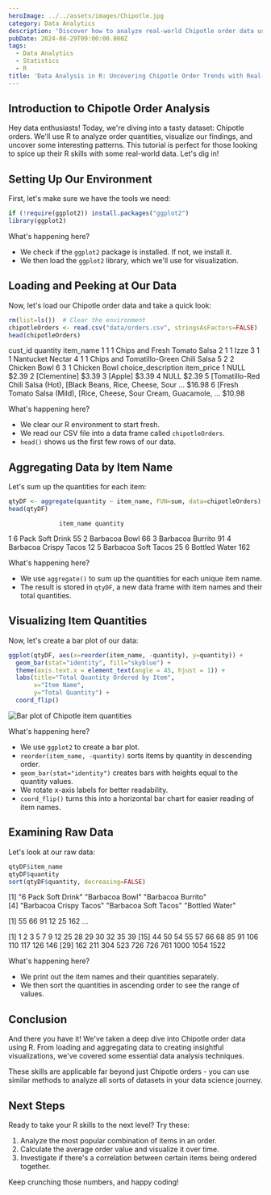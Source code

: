 ```yaml
---
heroImage: ../../assets/images/Chipotle.jpg
category: Data Analytics
description: 'Discover how to analyze real-world Chipotle order data using R, from data cleaning to visualization, to uncover trends and insights.'
pubDate: 2024-08-29T09:00:00.000Z
tags:
  - Data Analytics
  - Statistics
  - R
title: 'Data Analysis in R: Uncovering Chipotle Order Trends with Real-World Data'
---
```



## Introduction to Chipotle Order Analysis

Hey data enthusiasts! Today, we're diving into a tasty dataset: Chipotle orders. We'll use R to analyze order quantities, visualize our findings, and uncover some interesting patterns. This tutorial is perfect for those looking to spice up their R skills with some real-world data. Let's dig in!

## Setting Up Our Environment

First, let's make sure we have the tools we need:

```r
if (!require(ggplot2)) install.packages("ggplot2")
library(ggplot2)
```

What's happening here?

- We check if the `ggplot2` package is installed. If not, we install it.
- We then load the `ggplot2` library, which we'll use for visualization.

## Loading and Peeking at Our Data

Now, let's load our Chipotle order data and take a quick look:

```r
rm(list=ls())  # Clear the environment
chipotleOrders <- read.csv("data/orders.csv", stringsAsFactors=FALSE)
head(chipotleOrders)
```

<OutputDisplay>
	cust_id quantity item_name 1 1 1 Chips and Fresh Tomato Salsa 2 1 1 Izze 3 1 1 Nantucket Nectar 4
	1 1 Chips and Tomatillo-Green Chili Salsa 5 2 2 Chicken Bowl 6 3 1 Chicken Bowl choice_description
	item_price 1 NULL $2.39 2 [Clementine] $3.39 3 [Apple] $3.39 4 NULL $2.39 5 [Tomatillo-Red Chili
	Salsa (Hot), [Black Beans, Rice, Cheese, Sour ... $16.98 6 [Fresh Tomato Salsa (Mild), [Rice,
	Cheese, Sour Cream, Guacamole, ... $10.98
</OutputDisplay>

What's happening here?

- We clear our R environment to start fresh.
- We read our CSV file into a data frame called `chipotleOrders`.
- `head()` shows us the first few rows of our data.

## Aggregating Data by Item Name

Let's sum up the quantities for each item:

```r
qtyDF <- aggregate(quantity ~ item_name, FUN=sum, data=chipotleOrders)
head(qtyDF)
```

<OutputDisplay>

                  item_name quantity

1 6 Pack Soft Drink 55
2 Barbacoa Bowl 66
3 Barbacoa Burrito 91
4 Barbacoa Crispy Tacos 12
5 Barbacoa Soft Tacos 25
6 Bottled Water 162

</OutputDisplay>

What's happening here?

- We use `aggregate()` to sum up the quantities for each unique item name.
- The result is stored in `qtyDF`, a new data frame with item names and their total quantities.

## Visualizing Item Quantities

Now, let's create a bar plot of our data:

```r
ggplot(qtyDF, aes(x=reorder(item_name, -quantity), y=quantity)) +
  geom_bar(stat="identity", fill="skyblue") +
  theme(axis.text.x = element_text(angle = 45, hjust = 1)) +
  labs(title="Total Quantity Ordered by Item",
       x="Item Name",
       y="Total Quantity") +
  coord_flip()
```

![Bar plot of Chipotle item quantities](../../assets/images/quantityOrdered.png)

What's happening here?

- We use `ggplot2` to create a bar plot.
- `reorder(item_name, -quantity)` sorts items by quantity in descending order.
- `geom_bar(stat="identity")` creates bars with heights equal to the quantity values.
- We rotate x-axis labels for better readability.
- `coord_flip()` turns this into a horizontal bar chart for easier reading of item names.

## Examining Raw Data

Let's look at our raw data:

```r
qtyDF$item_name
qtyDF$quantity
sort(qtyDF$quantity, decreasing=FALSE)
```

<OutputDisplay>

[1] "6 Pack Soft Drink" "Barbacoa Bowl" "Barbacoa Burrito"  
[4] "Barbacoa Crispy Tacos" "Barbacoa Soft Tacos" "Bottled Water"

[1] 55 66 91 12 25 162 ...

[1] 1 2 3 5 7 9 12 25 28 29 30 32 35 39
[15] 44 50 54 55 57 66 68 85 91 106 110 117 126 146
[29] 162 211 304 523 726 726 761 1000 1054 1522

</OutputDisplay>

What's happening here?

- We print out the item names and their quantities separately.
- We then sort the quantities in ascending order to see the range of values.

## Conclusion

And there you have it! We've taken a deep dive into Chipotle order data using R. From loading and aggregating data to creating insightful visualizations, we've covered some essential data analysis techniques.

These skills are applicable far beyond just Chipotle orders - you can use similar methods to analyze all sorts of datasets in your data science journey.

## Next Steps

Ready to take your R skills to the next level? Try these:

1. Analyze the most popular combination of items in an order.
2. Calculate the average order value and visualize it over time.
3. Investigate if there's a correlation between certain items being ordered together.

Keep crunching those numbers, and happy coding!
